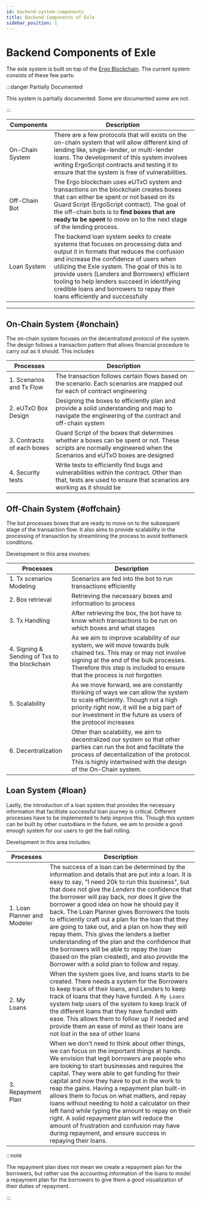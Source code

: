 ```yaml
---
id: backend-system-components
title: Backend Components of Exle
sidebar_position: 1
---
```


# Backend Components of Exle

The exle system is built on top of the [Ergo Blockchain](https://explorer.ergoplatform.com/). The current system consists of these few parts:

:::danger Partially Documented 

This system is partially documented. Some are documented some are not.

:::

| Components | Description |
| ----------- | ------------ |
| On-Chain System | There are a few protocols that will exists on the on-chain system that will allow different kind of lending like, single-lender, or multi-lender loans. The development of this system involves writing ErgoScript contracts and testing it to ensure that the system is free of vulnerabilities. |
| Off-Chain Bot | The Ergo blockchain uses eUTxO system and transactions on the blockchain creates boxes that can either be spent or not based on its Guard Script (ErgoScript contract). The goal of the off-chain bots is to **find boxes that are ready to be spent** to move on to the next stage of the lending process. |
| Loan System | The backend loan system seeks to create systems that focuses on processing data and output it in formats that reduces the confusion and increase the confidence of users when utilizing the Exle system. The goal of this is to provide users (Lenders and Borrowers) efficient tooling to help lenders succeed in identifying credible loans and borrowers to repay their loans efficiently and successfully |

--------------------

## On-Chain System {#onchain}
The on-chain system focuses on the decentralized protocol of the system. The design follows a transaction pattern that allows financial procedure to carry out as it should. This includes

| Processes | Description |
| --- | --- |
| 1. Scenarios and Tx Flow | The transaction follows certain flows based on the scenario. Each scenarios are mapped out for each of contract engineering |
| 2. eUTxO Box Design | Designing the boxes to efficiently plan and provide a solid understanding and map to navigate the engineering of the contract and off-chain system |
| 3. Contracts of each boxes | Guard Script of the boxes that determines whether a boxes can be spent or not. These scripts are normally engineered when the Scenarios and eUTxO boxes are designed |
| 4. Security tests | Write tests to efficiently find bugs and vulnerabilities within the contract. Other than that, tests are used to ensure that scenarios are working as it should be |

## Off-Chain System {#offchain}
The bot processes boxes that are ready to move on to the subsequent stage of the transaction flow. It also aims to provide scalability in the processing of transaction by streamlining the process to avoid bottleneck conditions.

Development in this area involves:

| Processes | Description |
| --- | --- |
| 1. Tx scenarios Modeling | Scenarios are fed into the bot to run transactions efficiently |
| 2. Box retrieval | Retrieving the necessary boxes and information to process |
| 3. Tx Handling | After retrieving the box, the bot have to know which transactions to be run on which boxes and what stages |
| 4. Signing & Sending of Txs to the blockchain | As we aim to improve scalability of our system, we will move towards bulk chained txs. This may or may not involve signing at the end of the bulk processes. Therefore this step is included to ensure that the process is not forgotten |
| 5. Scalability | As we move forward, we are constantly thinking of ways we can allow the system to scale efficiently. Though not a high priority right now, it will be a big part of our investment in the future as users of the protocol increases |
| 6. Decentralization | Other than scalability, we aim to decentralized our system so that other parties can run the bot and facilitate the process of decentalization of the protocol. This is highly intertwined with the design of the On-Chain system. |

## Loan System {#loan}
Lastly, the introduction of a loan system that provides the necessary information that facilitate successful loan journey is critical. Different processes have to be implemented to help improve this. Though this system can be built by other custodians in the future, we aim to provide a good enough system for our users to get the ball rolling.

Development in this area includes:

| Processes | Description |
| ---- | ---- |
| 1. Loan Planner and Modeler | The success of a loan can be determined by the information and details that are put into a loan. It is easy to say, "I need 20k to run this business", but that does not give the *Lenders* the confidence that the borrower will pay back, nor does it give the borrower a good idea on how he should pay it back. The Loan Planner gives Borrowers the tools to efficiently craft out a plan for the loan that they are going to take out, and a plan on how they will repay them. This gives the lenders a better understanding of the plan and the confidence that the borrowers will be able to repay the loan (based on the plan created), and also provide the Borrower with a solid plan to follow and repay. |
| 2. My Loans | When the system goes live, and loans starts to be created. There needs a system for the Borrowers to keep track of their loans, and Lenders to keep track of loans that they have funded. A `My Loans` system help users of the system to keep track of the different loans that they have funded with ease. This allows them to follow up if needed and provide them an ease of mind as their loans are not lost in the sea of other loans |
| 3. Repayment Plan | When we don't need to think about other things, we can focus on the important things at hands. We envision that legit borrowers are people who are looking to start businesses and requires the capital. They were able to get funding for their capital and now they have to put in the work to reap the gains. Having a repayment plan built-in allows them to focus on what matters, and repay loans without needing to hold a calculator on their left hand while typing the amount to repay on their right. A solid repayment plan will reduce the amount of frustration and confusion may have during repayment, and ensure success in repaying their loans. |

:::note

The repayment plan does not mean we create a repayment plan for the borrowers, but rather use the accounting information of the loans to model a repayment plan for the borrowers to give them a good visualization of their duties of repayment.

:::